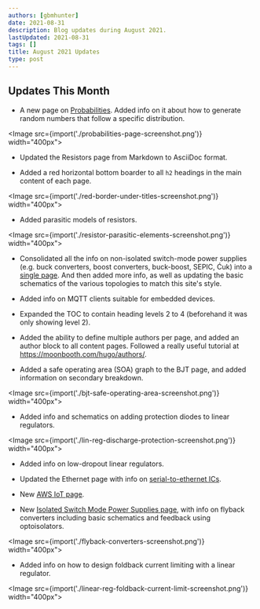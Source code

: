 ```yaml
---
authors: [gbmhunter]
date: 2021-08-31
description: Blog updates during August 2021.
lastUpdated: 2021-08-31
tags: []
title: August 2021 Updates
type: post
---
```


## Updates This Month

* A new page on [Probabilities](/mathematics/statistics/probabilities/). Added info on it about how to generate random numbers that follow a specific distribution.

<Image src={import('./probabilities-page-screenshot.png')} width="400px"></Image>

* Updated the Resistors page from Markdown to AsciiDoc format.

* Added a red horizontal bottom boarder to all `h2` headings in the main content of each page.

<Image src={import('./red-border-under-titles-screenshot.png')} width="400px"></Image>

* Added parasitic models of resistors.

<Image src={import('./resistor-parasitic-elements-screenshot.png')} width="400px"></Image>

* Consolidated all the info on non-isolated switch-mode power supplies (e.g. buck converters, boost converters, buck-boost, SEPIC, Ćuk) into a [single page](/electronics/components/power-regulators/switch-mode-power-supplies-smps/). And then added more info, as well as updating the basic schematics of the various topologies to match this site's style.

* Added info on MQTT clients suitable for embedded devices.

* Expanded the TOC to contain heading levels 2 to 4 (beforehand it was only showing level 2).

* Added the ability to define multiple authors per page, and added an author block to all content pages. Followed a really useful tutorial at https://moonbooth.com/hugo/authors/.

* Added a safe operating area (SOA) graph to the BJT page, and added information on secondary breakdown.

<Image src={import('./bjt-safe-operating-area-screenshot.png')} width="400px"></Image>

* Added info and schematics on adding protection diodes to linear regulators.

<Image src={import('./lin-reg-discharge-protection-screenshot.png')} width="400px"></Image>

* Added info on low-dropout linear regulators.

* Updated the Ethernet page with info on [serial-to-ethernet ICs](/electronics/communication-protocols/ethernet-protocol/).

* New [AWS IoT page](/programming/cloud/aws/aws-iot/).

* New [Isolated Switch Mode Power Supplies page](/electronics/components/power-regulators/isolated-switch-mode-power-supplies/), with info on flyback converters including basic schematics and feedback using optoisolators.

<Image src={import('./flyback-converters-screenshot.png')} width="400px"></Image>

* Added info on how to design foldback current limiting with a linear regulator.

<Image src={import('./linear-reg-foldback-current-limit-screenshot.png')} width="400px"></Image>
